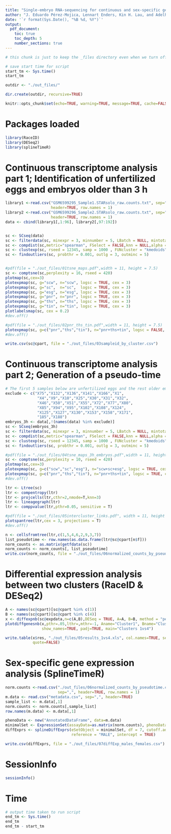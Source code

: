 ```yaml
---
title: "Single-embryo RNA-sequencing for continuous and sex-specific gene expression analysis on Drosophila"
author: "J. Eduardo Pérez-Mojica, Lennart Enders, Kin H. Lau, and Adelheid Lempradl"
date: '`r format(Sys.Date(), "%B %d, %Y")`'
output:
  pdf_document:
    toc: true
    toc_depth: 5
    number_sections: true
---
```


```r
# this chunk is just to keep the _files directory even when we turn off cacheing
```

```r
# save start time for script
start_tm <- Sys.time()
start_tm
```

```r
outdir <- "./out_files/"

dir.create(outdir, recursive=TRUE)
```

```r
knitr::opts_chunk$set(echo=TRUE, warning=TRUE, message=TRUE, cache=FALSE, cache.lazy = FALSE)

```

# Packages loaded

```r
library(RaceID)
library(DESeq2)
library(splineTimeR)
```

# Continuous transcriptome analysis part 1; Identification of unfertilized eggs and embryos older than 3 h

```r
library1 <-read.csv("GSM6599295_Sample1.STARsolo_raw.counts.txt", sep="\t", 
                    header=TRUE, row.names = 1)
library2 <-read.csv("GSM6599296_Sample2.STARsolo_raw.counts.txt", sep="\t", 
                    header=TRUE, row.names = 1)
data <- cbind(library1[,1:96], library2[,97:192])


sc <- SCseq(data)
sc <- filterdata(sc, minexpr = 3, minnumber = 5, LBatch = NULL, mintotal=250000)
sc <- compdist(sc,metric="spearman", FSelect = FALSE,knn = NULL,alpha = 3)
sc <- clustexp(sc, rseed = 12345, samp = 1000 , FUNcluster = "kmedoids")
sc <- findoutliers(sc, probthr = 0.001, outlg = 3, outminc = 5)


#pdf(file = "./out_files/01tsne_maps.pdf",width = 11, height = 7.5)
sc <- comptsne(sc,perplexity = 16, rseed = 420)
plotmap(sc,cex=3)
plotexpmap(sc, g="scw", n="scw", logsc = TRUE, cex = 3) 
plotexpmap(sc, g="sc",  n="sc",  logsc = TRUE, cex = 3) 
plotexpmap(sc, g="esg", n="esg", logsc = TRUE, cex = 3)
plotexpmap(sc, g="pnr", n="pnr", logsc = TRUE, cex = 3)
plotexpmap(sc, g="ths", n="ths", logsc = TRUE, cex = 3) 
plotexpmap(sc, g="tin", n="tin", logsc = TRUE, cex = 3)
plotlabelsmap(sc, cex = 0.2)
#dev.off()

#pdf(file = "./out_files/02pnr_ths_tin.pdf",width = 11, height = 7.5)
plotexpmap(sc, g=c("pnr","ths","tin"), n="pnr+ths+tin", logsc = FALSE, cex = 3)
#dev.off()

write.csv(sc@cpart, file = "./out_files/03sampleid_by_cluster.csv")


```

# Continuous transcriptome analysis part 2; Generation of a pseudo-time

```r
# The first 5 samples below are unfertilized eggs and the rest older embryos
exclude <- c("X75","X132","X136","X141","X166","X1",
              "X4","X9","X10","X25","X30","X31","X32",
              "X46","X50","X51","X55","X72","X77","X80",
              "X85","X94","X95","X102","X108","X124",
              "X125","X127","X130","X153","X158","X171",
              "185","X188")
embryos_3h <- data[,!(names(data) %in% exclude)]
sc <- SCseq(embryos_3h)
sc <- filterdata(sc, minexpr = 3, minnumber = 5, LBatch = NULL, mintotal=250000)
sc <- compdist(sc,metric="spearman", FSelect = FALSE,knn = NULL,alpha = 3)
sc <- clustexp(sc, rseed = 12345, samp = 1000 , FUNcluster = "kmedoids")
sc <- findoutliers(sc, probthr = 0.001, outlg = 3, outminc = 5)

#pdf(file = "./out_files/04tsne_maps_3h_embryos.pdf",width = 11, height = 7.5)
sc <- comptsne(sc,perplexity = 10, rseed = 420)
plotmap(sc,cex=3)
plotexpmap(sc, g=c("scw","sc","esg"), n="scw+sc+esg", logsc = TRUE, cex = 3)
plotexpmap(sc, g=c("pnr","ths","tin"), n="pnr+ths+tin", logsc = TRUE, cex = 3)
#dev.off()

ltr <- Ltree(sc) 
ltr <- compentropy(ltr)
ltr <- projcells(ltr,cthr=2,nmode=T,knn=3)
ltr <- lineagegraph(ltr)
ltr <- comppvalue(ltr,pthr=0.05, sensitive = T) 

#pdf(file = "./out_files/05intercluster_links.pdf", width = 11, height = 7.5)
plotspantree(ltr,cex = 3, projections = T)
#dev.off()

n <- cellsfromtree(ltr,c(1,5,4,6,2,9,3,7))
list_pseudotime <- row.names(as.data.frame(ltr@sc@cpart[n$f]))
norm_counts <- as.matrix(getfdata(sc))
norm_counts <- norm_counts[, list_pseudotime]
write.csv(norm_counts, file = "./out_files/06normalized_counts_by_pseudotime.csv")
```

# Differential expression analysis between two clusters (RaceID & DESeq2)

```r
A <- names(sc@cpart)[sc@cpart %in% c(1)]
B <- names(sc@cpart)[sc@cpart %in% c(4)] 
x <- diffexpnb(sc@expdata,n=c(A,B),DESeq = TRUE, A=A, B=B, method = "per-condition")
plotdiffgenesnb(x,pthr=.05,lthr=,mthr=-1, Aname="Cluster1", Bname="Cluster4", 
                show_names=TRUE, padj=TRUE, main="Clusters 1vs4")

write.table(x$res, "./out_files/05results_1vs4.xls", col.names=TRUE, sep="\t", 
            quote=FALSE)
```

# Sex-specific gene expression analysis (SplineTimeR)

```r
norm.counts <-read.csv("./out_files/06normalized_counts_by_pseudotime.csv", 
                       sep=",", header=TRUE, row.names = 1) 
m.data <- read.csv("metadata.csv", sep=",", header=TRUE)
sample_list <- m.data[,1] 
norm.counts <- norm.counts[,sample_list]
row.names(m.data) <- m.data[,1]

phenoData <- new("AnnotatedDataFrame", data=m.data)
minimalSet <- ExpressionSet(assayData=as.matrix(norm.counts), phenoData = phenoData)
diffExprs <- splineDiffExprs(eSetObject = minimalSet, df = 7, cutoff.adj.pVal = 0.01,
                             reference = "MALE", intercept = TRUE)

write.csv(diffExprs, file = "./out_files/07diffExp_males_females.csv")

```



# SessionInfo

```r
sessionInfo()
```

# Time

```r
# output time taken to run script
end_tm <- Sys.time()
end_tm
end_tm - start_tm

```
